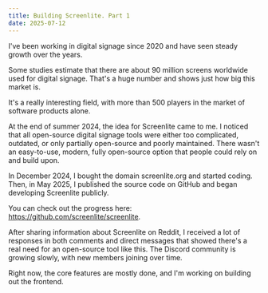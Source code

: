 ```yaml
---
title: Building Screenlite. Part 1
date: 2025-07-12
---
```

I've been working in digital signage since 2020 and have seen steady growth over the years.

Some studies estimate that there are about 90 million screens worldwide used for digital signage. That's a huge number and shows just how big this market is.

It's a really interesting field, with more than 500 players in the market of software products alone.

At the end of summer 2024, the idea for Screenlite came to me. I noticed that all open-source digital signage tools were either too complicated, outdated, or only partially open-source and poorly maintained. There wasn't an easy-to-use, modern, fully open-source option that people could rely on and build upon.

In December 2024, I bought the domain screenlite.org and started coding. Then, in May 2025, I published the source code on GitHub and began developing Screenlite publicly.

You can check out the progress here: https://github.com/screenlite/screenlite.

After sharing information about Screenlite on Reddit, I received a lot of responses in both comments and direct messages that showed there's a real need for an open-source tool like this. The Discord community is growing slowly, with new members joining over time.

Right now, the core features are mostly done, and I'm working on building out the frontend.